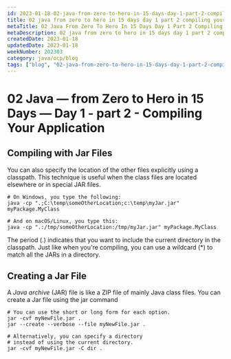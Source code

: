 ```yaml
---
id: 2023-01-18-02-java-from-zero-to-hero-in-15-days-day-1-part-2-compiling-your-application
title: 02 java from zero to hero in 15 days day 1 part 2 compiling your application
metaTitle: 02 Java From Zero To Hero In 15 Days Day 1 Part 2 Compiling Your Application | Anas's Digital Garden
metaDescription: 02 java from zero to hero in 15 days day 1 part 2 compiling your application | Anas's Digital Garden
createdDate: 2023-01-18
updatedDate: 2023-01-18
weekNumber: 202303
category: java/ocp/blog
tags: ["blog", "02-java-from-zero-to-hero-in-15-days-day-1-part-2-compiling-your-application"]
---
```


# 02 Java — from Zero to Hero in 15 Days — Day 1 - part 2 - Compiling Your Application

## Compiling with Jar Files

You can also specify the location of the other files explicitly using a classpath. This technique is useful when the class files are located elsewhere or in special JAR files.

    # On Windows, you type the following:
    java -cp ".;C:\temp\someOtherLocation;c:\temp\myJar.jar" myPackage.MyClass

    # And on macOS/Linux, you type this:
    java -cp ".:/tmp/someOtherLocation:/tmp/myJar.jar" myPackage.MyClass

The period (.) indicates that you want to include the current directory in the classpath. Just like when you're compiling, you can use a wildcard (*) to match all the JARs in a directory.

## Creating a Jar File

A *Java archive* (JAR) file is like a ZIP file of mainly Java class files. You can create a Jar file using the jar command

    # You can use the short or long form for each option.
    jar -cvf myNewFile.jar .
    jar --create --verbose --file myNewFile.jar .

    # Alternatively, you can specify a directory
    # instead of using the current directory.
    jar -cvf myNewFile.jar -C dir .
